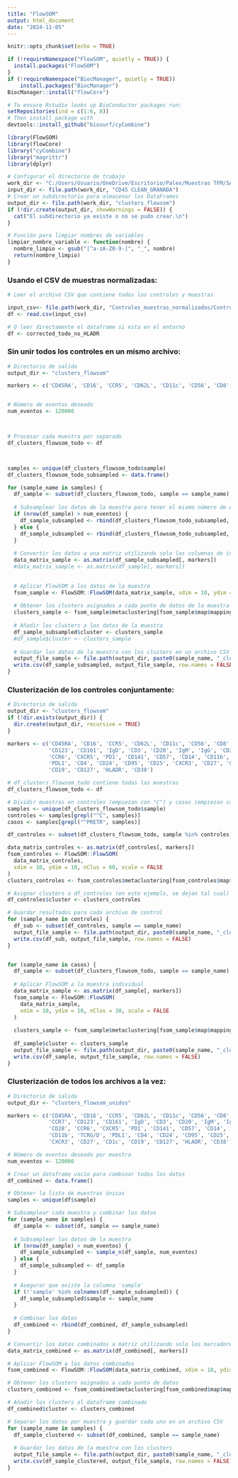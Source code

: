 ---
title: "FlowSOM"
output: html_document
date: "2024-11-05"
---

```{r setup, include=FALSE}
knitr::opts_chunk$set(echo = TRUE)
```

```{r cars}
if (!requireNamespace("FlowSOM", quietly = TRUE)) {
  install.packages("FlowSOM")
}
if (!requireNamespace("BiocManager", quietly = TRUE))
    install.packages("BiocManager")
BiocManager::install("flowCore")

# To ensure Rstudio looks up BioConductor packages run:
setRepositories(ind = c(1:6, 8))
# Then install package with
devtools::install_github("biosurf/cyCombine")
```

```{r}
library(FlowSOM)
library(flowCore)
library("cyCombine")
library("magrittr")
library(dplyr)
```

```{r}
# Configurar el directorio de trabajo
work_dir <- "C:/Users/Usuario/OneDrive/Escritorio/Palex/Muestras TFM/SAMPLES_SCAFOLD"
input_dir <- file.path(work_dir, "CD45 CLEAN_GRANADA")
# Crear un subdirectorio para almacenar los DataFrames
output_dir <- file.path(work_dir, "clusters_flowsom")
if (!dir.create(output_dir, showWarnings = FALSE)) {
  cat("El subdirectorio ya existe o no se pudo crear.\n")
}

# Función para limpiar nombres de variables
limpiar_nombre_variable <- function(nombre) {
  nombre_limpio <- gsub("[^a-zA-Z0-9-]", "_", nombre)
  return(nombre_limpio)
}
```

### Usando el CSV de muestras normalizadas:

```{r}
# Leer el archivo CSV que contiene todos los controles y muestras

input_csv<- file.path(work_dir, "Controles_muestras_normalizados/Controles_muestras_normalizados.csv")
df <- read.csv(input_csv)
```

```{r}
# O leer directamente el dataframe si esta en el entorno
df <- corrected_todo_no_HLADR
```

### Sin unir todos los controles en un mismo archivo:

```{r}
# Directorio de salida
output_dir <- "clusters_flowsom"

markers <- c('CD45RA', 'CD16', 'CCR5', 'CD62L', 'CD11c', 'CD56', 'CD8', 'CCR7', 'CD123', 'CD161', 'IgD', 'CD3', 'CD20', 'IgM', 'IgG', 'CD28', 'CCR6', 'CXCR5', 'PD1', 'CD141', 'CD57', 'CD14', 'CD11b', 'TCRG/D', 'PDL1', 'CD4', 'CD24', 'CD95', 'CD25', 'CXCR3', 'CD27', 'CD1c', 'CD19', 'CD127', 'HLADR', 'CD38')


# Número de eventos deseado
num_eventos <- 120000



# Procesar cada muestra por separado
df_clusters_flowsom_todo <- df



samples <- unique(df_clusters_flowsom_todo$sample)
df_clusters_flowsom_todo_subsampled <- data.frame()

for (sample_name in samples) {
  df_sample <- subset(df_clusters_flowsom_todo, sample == sample_name)
  
  # Subsamplear los datos de la muestra para tener el mismo número de eventos
  if (nrow(df_sample) > num_eventos) {
    df_sample_subsampled <- rbind(df_clusters_flowsom_todo_subsampled, sample_n(df_sample, num_eventos))
  } else {
    df_sample_subsampled <- rbind(df_clusters_flowsom_todo_subsampled, df_sample)
  }
  
  # Convertir los datos a una matriz utilizando solo las columnas de interés
  data_matrix_sample <- as.matrix(df_sample_subsampled[, markers])
  #data_matrix_sample <- as.matrix(df_sample[, markers])

  
  # Aplicar FlowSOM a los datos de la muestra
  fsom_sample <- FlowSOM::FlowSOM(data_matrix_sample, xdim = 10, ydim = 10, nClus = 30, scale = FALSE)
  
  # Obtener los clusters asignados a cada punto de datos de la muestra
  clusters_sample <- fsom_sample$metaclustering[fsom_sample$map$mapping[, 1]]
  
  # Añadir los clusters a los datos de la muestra
  df_sample_subsampled$cluster <- clusters_sample
  #df_sample$cluster <- clusters_sample
  
  # Guardar los datos de la muestra con los clusters en un archivo CSV
  output_file_sample <- file.path(output_dir, paste0(sample_name, "_clusters.csv"))
  write.csv(df_sample_subsampled, output_file_sample, row.names = FALSE)
}
```

### **Clusterización de los controles conjuntamente:**

```{r}
# Directorio de salida
output_dir <- "clusters_flowsom"
if (!dir.exists(output_dir)) {
  dir.create(output_dir, recursive = TRUE)
}

markers <- c('CD45RA', 'CD16', 'CCR5', 'CD62L', 'CD11c', 'CD56', 'CD8', 'CCR7', 
             'CD123', 'CD161', 'IgD', 'CD3', 'CD20', 'IgM', 'IgG', 'CD28', 
             'CCR6', 'CXCR5', 'PD1', 'CD141', 'CD57', 'CD14', 'CD11b', 'TCRG/D', 
             'PDL1', 'CD4', 'CD24', 'CD95', 'CD25', 'CXCR3', 'CD27', 'CD1c', 
             'CD19', 'CD127', 'HLADR', 'CD38')

# df_clusters_flowsom_todo contiene todas las muestras
df_clusters_flowsom_todo <- df

# Dividir muestras en controles (empiezan con "C") y casos (empiezan con "PRETR")
samples <- unique(df_clusters_flowsom_todo$sample)
controles <- samples[grepl("^C", samples)]
casos <- samples[grepl("^PRETR", samples)]

df_controles <- subset(df_clusters_flowsom_todo, sample %in% controles)

data_matrix_controles <- as.matrix(df_controles[, markers])
fsom_controles <- FlowSOM::FlowSOM(
  data_matrix_controles,
  xdim = 10, ydim = 10, nClus = 60, scale = FALSE
)
clusters_controles <- fsom_controles$metaclustering[fsom_controles$map$mapping[,1]]

# Asignar clusters a df_controles (en este ejemplo, se dejan tal cual)
df_controles$cluster <- clusters_controles

# Guardar resultados para cada archivo de control
for (sample_name in controles) {
  df_sub <- subset(df_controles, sample == sample_name)
  output_file_sample <- file.path(output_dir, paste0(sample_name, "_clusters.csv"))
  write.csv(df_sub, output_file_sample, row.names = FALSE)
}


for (sample_name in casos) {
  df_sample <- subset(df_clusters_flowsom_todo, sample == sample_name)
  
  # Aplicar FlowSOM a la muestra individual
  data_matrix_sample <- as.matrix(df_sample[, markers])
  fsom_sample <- FlowSOM::FlowSOM(
    data_matrix_sample,
    xdim = 10, ydim = 10, nClus = 30, scale = FALSE
  )
  
  clusters_sample <- fsom_sample$metaclustering[fsom_sample$map$mapping[, 1]]
  
  df_sample$cluster <- clusters_sample
  output_file_sample <- file.path(output_dir, paste0(sample_name, "_clusters.csv"))
  write.csv(df_sample, output_file_sample, row.names = FALSE)
}
```

### **Clusterización de todos los archivos a la vez:**

```{r}
# Directorio de salida
output_dir <- "clusters_flowsom_unidos"

markers <- c('CD45RA', 'CD16', 'CCR5', 'CD62L', 'CD11c', 'CD56', 'CD8',
             'CCR7', 'CD123', 'CD161', 'IgD', 'CD3', 'CD20', 'IgM', 'IgG',
             'CD28', 'CCR6', 'CXCR5', 'PD1', 'CD141', 'CD57', 'CD14',
             'CD11b', 'TCRG/D', 'PDL1', 'CD4', 'CD24', 'CD95', 'CD25',
             'CXCR3', 'CD27', 'CD1c', 'CD19', 'CD127', 'HLADR', 'CD38')

# Número de eventos deseado por muestra
num_eventos <- 120000

# Crear un dataframe vacío para combinar todos los datos
df_combined <- data.frame()

# Obtener la lista de muestras únicas
samples <- unique(df$sample)

# Subsamplear cada muestra y combinar los datos
for (sample_name in samples) {
  df_sample <- subset(df, sample == sample_name)
  
  # Subsamplear los datos de la muestra
  if (nrow(df_sample) > num_eventos) {
    df_sample_subsampled <- sample_n(df_sample, num_eventos)
  } else {
    df_sample_subsampled <- df_sample
  }
  
  # Asegurar que existe la columna 'sample'
  if (!'sample' %in% colnames(df_sample_subsampled)) {
    df_sample_subsampled$sample <- sample_name
  }
  
  # Combinar los datos
  df_combined <- rbind(df_combined, df_sample_subsampled)
}

# Convertir los datos combinados a matriz utilizando solo los marcadores de interés
data_matrix_combined <- as.matrix(df_combined[, markers])

# Aplicar FlowSOM a los datos combinados
fsom_combined <- FlowSOM::FlowSOM(data_matrix_combined, xdim = 10, ydim = 10, nClus = 60, scale = FALSE, seed = 42)

# Obtener los clusters asignados a cada punto de datos
clusters_combined <- fsom_combined$metaclustering[fsom_combined$map$mapping[, 1]]

# Añadir los clusters al dataframe combinado
df_combined$cluster <- clusters_combined

# Separar los datos por muestra y guardar cada uno en un archivo CSV
for (sample_name in samples) {
  df_sample_clustered <- subset(df_combined, sample == sample_name)
  
  # Guardar los datos de la muestra con los clusters
  output_file_sample <- file.path(output_dir, paste0(sample_name, "_clusters.csv"))
  write.csv(df_sample_clustered, output_file_sample, row.names = FALSE)
}
```
